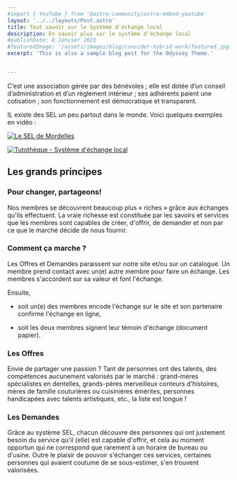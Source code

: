 ```yaml
---
#import { YouTube } from '@astro-community/astro-embed-youtube'
layout: '../../layouts/Post.astro'
title: Tout savoir sur le Système d'échange local
description: En savoir plus sur le système d'échange local
#publishDate: 8 Janvier 2023
#featuredImage: '/assets/images/blog/consider-hybrid-work/featured.jpg'
excerpt: 'This is also a sample blog post for the Odyssey Theme.'


---
```


<p>C’est une association gérée par des bénévoles ; elle est dotée d’un conseil d’administration et d’un règlement intérieur ; ses adhérents paient une cotisation ; son fonctionnement est démocratique et transparent.</p>

<p>IL existe des SEL un peu partout dans le monde. Voici quelques exemples en vidéo :</p>

[![Le SEL de Mordelles](http://img.youtube.com/vi/89OV8Io8ZVY/0.jpg)](https://www.youtube.com/watch?v=dw-89OV8Io8ZVY "Le SEL de Mordelles")

[![Tutothèque - Système d'échange local](http://img.youtube.com/vi/dw-E5S80GdQ/0.jpg)](https://www.youtube.com/watch?v=dw-E5S80GdQ "Tutothèque - Système d'échange local")


## Les grands principes

### Pour changer, partageons!

Nos membres se découvrent beaucoup plus « riches » grâce aux échanges qu'ils effectuent. La vraie richesse est constituée par les savoirs et services que les membres sont capables de créer, d'offrir, de demander et non par ce que le marché décide de nous fournir.

### Comment ça marche ?

Les Offres et Demandes paraissent sur notre site et/ou sur un catalogue. Un membre prend contact avec un(e) autre membre pour faire un échange. Les membres s'accordent sur sa valeur et font l'échange.

Ensuite,

- soit un(e) des membres encode l'échange sur le site et son partenaire confirme l'échange en ligne,

- soit les deux membres signent leur témoin d'échange (document papier). 

### Les Offres

Envie de partager une passion&nbsp;? Tant de personnes ont des talents, des compétences aucunement valorisés par le marché : grand-mères spécialistes en dentelles, grands-pères merveilleux conteurs d'histoires, mères de famille couturières ou cuisinières émérites, personnes handicapées avec talents artistiques, etc., la liste est longue !

### Les Demandes

Grâce au système SEL, chacun découvre des personnes qui ont justement besoin du service qu'il (elle) est capable d'offrir, et cela au moment opportun qui ne correspond que rarement à un horaire de bureau ou d'usine. Outre le plaisir de pouvoir s'échanger ces services, certaines personnes qui avaient coutume de se sous-estimer, s'en trouvent valorisées.






